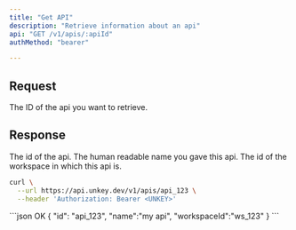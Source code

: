 ```yaml
---
title: "Get API"
description: "Retrieve information about an api"
api: "GET /v1/apis/:apiId"
authMethod: "bearer"

---
```


## Request

<ParamField path="apiId" type="string" required>
The ID of the api you want to retrieve.
</ParamField>


## Response


<ResponseField name="id" type="string" required>
The id of the api.
</ResponseField>



<ResponseField name="name" type="string" required>
The human readable name you gave this api.
</ResponseField>



<ResponseField name="workspace" type="string" required>
The id of the workspace in which this api is.
</ResponseField>


<RequestExample>



```sh
curl \
  --url https://api.unkey.dev/v1/apis/api_123 \
  --header 'Authorization: Bearer <UNKEY>'
```





</RequestExample>

<ResponseExample>
```json OK
{
  "id": "api_123",
  "name":"my api",
  "workspaceId":"ws_123"
}
```


</ResponseExample>
